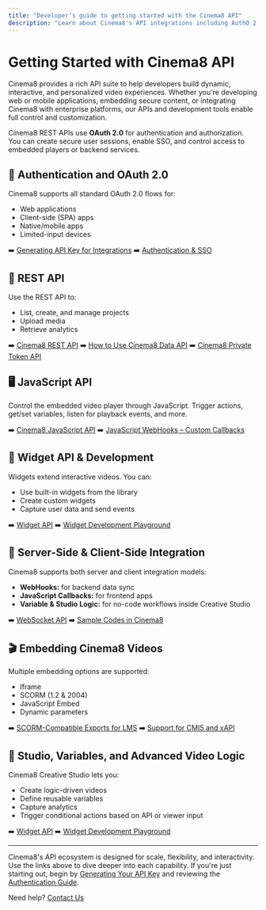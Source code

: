 ---
title: "Developer’s guide to getting started with the Cinema8 API"
description: "Learn about Cinema8's API integrations including AuthO 2.0 support, REST API, JavaScript, and more for interactive video. Visit Cinema8."
---

# Getting Started with Cinema8 API

Cinema8 provides a rich API suite to help developers build dynamic, interactive, and personalized video experiences. Whether you're developing web or mobile applications, embedding secure content, or integrating Cinema8 with enterprise platforms, our APIs and development tools enable full control and customization.

Cinema8 REST APIs use **OAuth 2.0** for authentication and authorization. You can create secure user sessions, enable SSO, and control access to embedded players or backend services.

## 🔑 Authentication and OAuth 2.0

Cinema8 supports all standard OAuth 2.0 flows for:

* Web applications
* Client-side (SPA) apps
* Native/mobile apps
* Limited-input devices

➡️ [Generating API Key for Integrations](/advanced-tools-for-developers/generating-api-key-for-integrations)
➡️ [Authentication & SSO](/advanced-tools-for-developers/authentication-and-sso)

## 🧰 REST API

Use the REST API to:

* List, create, and manage projects
* Upload media
* Retrieve analytics

➡️ [Cinema8 REST API](/advanced-tools-for-developers/rest-api)
➡️ [How to Use Cinema8 Data API](/advanced-tools-for-developers/how-to-use-cinema8-data-api)
➡️ [Cinema8 Private Token API](/advanced-tools-for-developers/cinema8-private-token-api)

## 🖥️ JavaScript API

Control the embedded video player through JavaScript. Trigger actions, get/set variables, listen for playback events, and more.

➡️ [Cinema8 JavaScript API](/advanced-tools-for-developers/javascript-api)
➡️ [JavaScript WebHooks – Custom Callbacks](/advanced-tools-for-developers/javascript-webhooks-custom-callbacks)

## 🧩 Widget API & Development

Widgets extend interactive videos. You can:

* Use built-in widgets from the library
* Create custom widgets
* Capture user data and send events

➡️ [Widget API](/advanced-tools-for-developers/widget-api)
➡️ [Widget Development Playground](/advanced-tools-for-developers/widget-development-playground)

## 🔄 Server-Side & Client-Side Integration

Cinema8 supports both server and client integration models:

* **WebHooks:** for backend data sync
* **JavaScript Callbacks:** for frontend apps
* **Variable & Studio Logic:** for no-code workflows inside Creative Studio

➡️ [WebSocket API](/advanced-tools-for-developers/websocket-api)
➡️ [Sample Codes in Cinema8](/advanced-tools-for-developers/sample-codes-in-cinema8)

## 🎬 Embedding Cinema8 Videos

Multiple embedding options are supported:

* Iframe
* SCORM (1.2 & 2004)
* JavaScript Embed
* Dynamic parameters

➡️ [SCORM-Compatible Exports for LMS](/integrations-and-third-party-platforms/scorm-compatible-exports-for-lms)
➡️ [Support for CMI5 and xAPI](/advanced-tools-for-developers/support-for-cmi5-and-xapi)

## 🧪 Studio, Variables, and Advanced Video Logic

Cinema8 Creative Studio lets you:

* Create logic-driven videos
* Define reusable variables
* Capture analytics
* Trigger conditional actions based on API or viewer input

➡️ [Widget API](/advanced-tools-for-developers/widget-api)
➡️ [Widget Development Playground](/advanced-tools-for-developers/widget-development-playground)

---

Cinema8's API ecosystem is designed for scale, flexibility, and interactivity. Use the links above to dive deeper into each capability. If you're just starting out, begin by [Generating Your API Key](/advanced-tools-for-developers/generating-api-key-for-integrations) and reviewing the [Authentication Guide](/advanced-tools-for-developers/authentication-and-sso).

Need help? [Contact Us](https://cinema8.com/contact-us)
